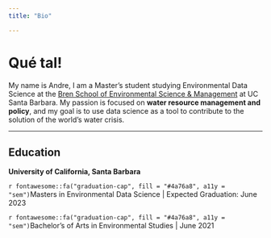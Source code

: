 ```yaml
---
title: "Bio"

---
```



# Qué tal!

My name is Andre, I am a Master's student studying Environmental Data Science at the [Bren School of Environmental Science & Management](https://bren.ucsb.edu/masters-programs/master-environmental-data-science) at UC Santa Barbara. My passion is focused on **water resource management and policy**, and my goal is to use data science as a tool to contribute to the solution of the world's water crisis.

------------------------------------------------------------------------

## Education

**University of California, Santa Barbara**

<div class="topbr">

<p class="custom-subtitle">

`r fontawesome::fa("graduation-cap", fill = "#4a76a8", a11y = "sem")`Masters in Environmental Data Science \| Expected Graduation: June 2023

`r fontawesome::fa("graduation-cap", fill = "#4a76a8", a11y = "sem")`Bachelor's of Arts in Environmental Studies \| June 2021